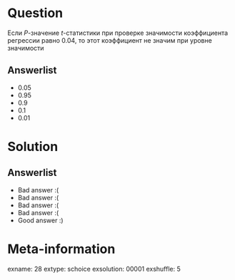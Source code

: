 Question
========
Если $P$-значение $t$-статистики при проверке значимости коэффициента регрессии равно $0.04$,
то этот коэффициент не значим при уровне значимости


Answerlist
----------
*  $0.05$
*  $0.95$
*  $0.9$
*  $0.1$
*  $0.01$

Solution
========

Answerlist
----------
*  Bad answer :(
*  Bad answer :(
*  Bad answer :(
*  Bad answer :(
*  Good answer :)

Meta-information
================
exname: 28
extype: schoice
exsolution: 00001
exshuffle: 5
